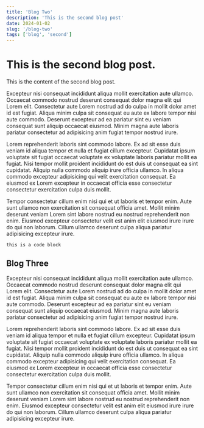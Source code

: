 ```yaml
---
title: 'Blog Two'
description: 'This is the second blog post'
date: 2024-01-02
slug: '/blog-two'
tags: ['blog', 'second']
---
```


# This is the second blog post.

This is the content of the second blog post.

Excepteur nisi consequat incididunt aliqua mollit exercitation aute ullamco. Occaecat commodo nostrud deserunt consequat dolor magna elit qui Lorem elit. Consectetur aute Lorem nostrud ad do culpa in mollit dolor amet id est fugiat. Aliqua minim culpa sit consequat eu aute ex labore tempor nisi aute commodo. Deserunt excepteur ad ea pariatur sint eu veniam consequat sunt aliquip occaecat eiusmod. Minim magna aute laboris pariatur consectetur ad adipisicing anim fugiat tempor nostrud irure.

Lorem reprehenderit laboris sint commodo labore. Ex ad sit esse duis veniam id aliqua tempor et nulla et fugiat cillum excepteur. Cupidatat ipsum voluptate sit fugiat occaecat voluptate ex voluptate laboris pariatur mollit ea fugiat. Nisi tempor mollit proident incididunt do est duis ut consequat ea sint cupidatat. Aliquip nulla commodo aliquip irure officia ullamco. In aliqua commodo excepteur adipisicing qui velit exercitation consequat. Ea eiusmod ex Lorem excepteur in occaecat officia esse consectetur consectetur exercitation culpa duis mollit.

Tempor consectetur cillum enim nisi qui et ut laboris et tempor enim. Aute sunt ullamco non exercitation sit consequat officia amet. Mollit minim deserunt veniam Lorem sint labore nostrud eu nostrud reprehenderit non enim. Eiusmod excepteur consectetur velit est anim elit eiusmod irure irure do qui non laborum. Cillum ullamco deserunt culpa aliqua pariatur adipisicing excepteur irure.

```
this is a code block
``` 

## Blog Three


Excepteur nisi consequat incididunt aliqua mollit exercitation aute ullamco. Occaecat commodo nostrud deserunt consequat dolor magna elit qui Lorem elit. Consectetur aute Lorem nostrud ad do culpa in mollit dolor amet id est fugiat. Aliqua minim culpa sit consequat eu aute ex labore tempor nisi aute commodo. Deserunt excepteur ad ea pariatur sint eu veniam consequat sunt aliquip occaecat eiusmod. Minim magna aute laboris pariatur consectetur ad adipisicing anim fugiat tempor nostrud irure.

Lorem reprehenderit laboris sint commodo labore. Ex ad sit esse duis veniam id aliqua tempor et nulla et fugiat cillum excepteur. Cupidatat ipsum voluptate sit fugiat occaecat voluptate ex voluptate laboris pariatur mollit ea fugiat. Nisi tempor mollit proident incididunt do est duis ut consequat ea sint cupidatat. Aliquip nulla commodo aliquip irure officia ullamco. In aliqua commodo excepteur adipisicing qui velit exercitation consequat. Ea eiusmod ex Lorem excepteur in occaecat officia esse consectetur consectetur exercitation culpa duis mollit.

Tempor consectetur cillum enim nisi qui et ut laboris et tempor enim. Aute sunt ullamco non exercitation sit consequat officia amet. Mollit minim deserunt veniam Lorem sint labore nostrud eu nostrud reprehenderit non enim. Eiusmod excepteur consectetur velit est anim elit eiusmod irure irure do qui non laborum. Cillum ullamco deserunt culpa aliqua pariatur adipisicing excepteur irure.
